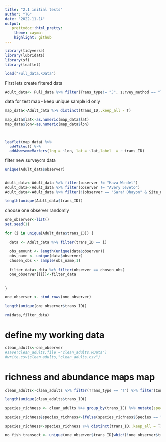 ```yaml
---
title: "2.1 initial tests"
author: "TG"
date: "2022-11-14"
output:
   prettydoc::html_pretty:
    theme: cayman
    highlight: github
---
```


```r
library(tidyverse)
library(lubridate)
library(sf)
library(leaflet)

```

```r
load("Full_data.RData")

```


First lets create filtered data


```r

Adult_data<- Full_data %>% filter(Trans_type!= "J", survey_method == "Transects") %>% select(-juv_sub_transect,-observer_num_juv,-survey_method)

```

data for test map - keep unique sample id only

```r

map_data<-Adult_data %>% distinct(trans_ID,.keep_all = T)

map_data$lat<-as.numeric(map_data$lat)
map_data$lon<-as.numeric(map_data$lon)



leaflet(map_data) %>% 
  addTiles() %>% 
  addAwesomeMarkers(lng = ~lon, lat = ~lat,label  = ~ trans_ID)
```


filter new surveyors data

```r
unique(Adult_data$observer)


Adult_data<-Adult_data %>% filter(observer != "Hava Wandel")
Adult_data<-Adult_data %>% filter(observer != "Avery Deveto")
Adult_data<-Adult_data %>% filter(!(observer == "Sarah Ohayon" & Site_name =="Migdalor"))

length(unique(Adult_data$trans_ID))

```

choose one observer randomly


```r
one_observer<-list()
set.seed(1)

for (i in unique(Adult_data$trans_ID)) {
  
  data <- Adult_data %>% filter(trans_ID == i)
  
  obs_amount <- length(unique(data$observer))
  obs_name <- unique(data$observer)
  chosen_obs <- sample(obs_name,1)  
 
  filter_data<-data %>% filter(observer == chosen_obs)
  one_observer[[i]]<-filter_data
  
  
}

one_observer <- bind_rows(one_observer)

length(unique(one_observer$trans_ID))

rm(data,filter_data)

```


# define my working data

```r
clean_adults<-one_observer
#save(clean_adults,file ="clean_adults.RData")
#write.csv(clean_adults,"clean_adults.csv")

```

# richness and abundance maps map


```r

clean_adults<-clean_adults %>% filter(Trans_type == "T") %>% filter(Confidence < 1)

length(unique(clean_adults$trans_ID))

species_richness <- clean_adults %>% group_by(trans_ID) %>% mutate(species_richness = n_distinct(Species))

species_richness$species_richness<-ifelse(species_richness$Species == "No Fish",0,species_richness$species_richness)

species_richness<-species_richness %>% distinct(trans_ID,.keep_all = T) %>% select(1:14,species_richness)

no_fish_transect <- unique(one_observer$trans_ID[which(!one_observer$trans_ID %in% clean_adults$trans_ID)])





```


